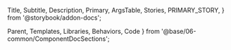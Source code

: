   Title,
  Subtitle,
  Description,
  Primary,
  ArgsTable,
  Stories,
  PRIMARY_STORY,
} from '@storybook/addon-docs';

  Parent,
  Templates,
  Libraries,
  Behaviors,
  Code
} from '@base/06-common/ComponentDocSections';


<Title/>
<Subtitle/>

## Content paragraph

### Parent
The component extends next template:
[@components/paragraph/abstract/paragraph.twig](?path=/docs/ds-paragraph--paragraph)

### Templates
<Templates text="paragraphs/paragraph--content.html.twig"/>

### Libraries
<Libraries libraries={[
  '[theme_name]/paragraph.content'
]}/>

### Drupal fields
| Label            | Mashine name                     | Field type                             | Field Widget              | Display format  |
|------------------|----------------------------------|----------------------------------------|---------------------------|-----------------|
| Title            | field_otsk_ds_title              | Text (formatted)                       | Text field                | Default         |
| Image mobile     | field_otsk_ds_image_mobile       | Entity reference (Image)               | Media Library             | Rendered Entity |
| Image            | field_otsk_ds_image              | Entity reference (Image)               | Media Library             | Rendered Entity |
| Text             | field_otsk_ds_text               | Text (formatted, long)                 | Text area (multiple rows) | Default         |
| Link             | field_otsk_ds_link               | Link                                   | Link (with attributes)    | Rendered Entity |

### Behaviors
The paragraph uses all behaviors from the [parent](?path=/docs/ds-paragraph--paragraph#behaviors)

### Settings
<ArgsTable story={PRIMARY_STORY}/>

### Code to use
Basic:
```
{% extends "@components/paragraph/content/content.twig" %}
```
Full:
```
{% set paragraph_base_class = 'content' %} {# optional #}
{% set paragraph_blockname = 'paragraph' %} {# optional #}
{% set paragraph_modifiers = [
  'modifierOne',
  'modifierTwo',
] %} {# optional #}
{% set paragraph_container_class = 'container-full' %} {# optional #}
{% set paragraph_extra = [
  'classOne',
  'classTwo',
] %} {# optional #}

{% extends "@components/paragraph/content/content.twig" %}
{% block content %}
  {% include "@components/global/_twig_debug.twig" with { component_debug_path: _self} %}

  {{ attach_library('[theme_name]/[library_name]') }}

  {# Some HTML structure #}
  {{ content }}
  {# Some HTML structure #}

{% endblock %}
```

### View
<Primary/>

### Additional info
<Description/>
<Stories/>

### References
- ...
- ...

